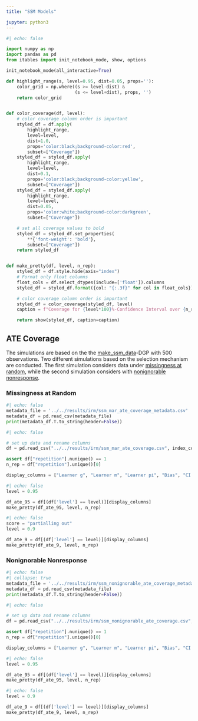 ```yaml
---
title: "SSM Models"

jupyter: python3
---
```


```python
#| echo: false

import numpy as np
import pandas as pd
from itables import init_notebook_mode, show, options

init_notebook_mode(all_interactive=True)

def highlight_range(s, level=0.95, dist=0.05, props=''):
    color_grid = np.where((s >= level-dist) &
                          (s <= level+dist), props, '')
    return color_grid


def color_coverage(df, level):
    # color coverage column order is important
    styled_df = df.apply(
        highlight_range,
        level=level,
        dist=1.0,
        props='color:black;background-color:red',
        subset=["Coverage"])
    styled_df = styled_df.apply(
        highlight_range,
        level=level,
        dist=0.1,
        props='color:black;background-color:yellow',
        subset=["Coverage"])
    styled_df = styled_df.apply(
        highlight_range,
        level=level,
        dist=0.05,
        props='color:white;background-color:darkgreen',
        subset=["Coverage"])

    # set all coverage values to bold
    styled_df = styled_df.set_properties(
        **{'font-weight': 'bold'},
        subset=["Coverage"])
    return styled_df


def make_pretty(df, level, n_rep):
    styled_df = df.style.hide(axis="index")
    # Format only float columns
    float_cols = df.select_dtypes(include=['float']).columns
    styled_df = styled_df.format({col: "{:.3f}" for col in float_cols})

    # color coverage column order is important
    styled_df = color_coverage(styled_df, level)
    caption = f"Coverage for {level*100}%-Confidence Interval over {n_rep} Repetitions"

    return show(styled_df, caption=caption)
```

## ATE Coverage

The simulations are based on the  the [make_ssm_data](https://docs.doubleml.org/stable/api/generated/doubleml.datasets.make_ssm_data.html)-DGP with $500$ observations. Two different simulations based on the selection mechanism are conducted. The first simulation considers data under [missingness at random](https://docs.doubleml.org/stable/guide/models.html#missingness-at-random), while the second simulation considers with [nonignorable nonresponse](https://docs.doubleml.org/stable/guide/models.html#nonignorable-nonresponse).


### Missingness at Random

::: {.callout-note title="Metadata"  collapse="true"}

```python
#| echo: false
metadata_file = '../../results/irm/ssm_mar_ate_coverage_metadata.csv'
metadata_df = pd.read_csv(metadata_file)
print(metadata_df.T.to_string(header=False))
```

:::


```python
#| echo: false

# set up data and rename columns
df = pd.read_csv("../../results/irm/ssm_mar_ate_coverage.csv", index_col=None)

assert df["repetition"].nunique() == 1
n_rep = df["repetition"].unique()[0]

display_columns = ["Learner g", "Learner m", "Learner pi", "Bias", "CI Length", "Coverage"]
```

```python
#| echo: false
level = 0.95

df_ate_95 = df[(df['level'] == level)][display_columns]
make_pretty(df_ate_95, level, n_rep)
```

```python
#| echo: false
score = "partialling out"
level = 0.9

df_ate_9 = df[(df['level'] == level)][display_columns]
make_pretty(df_ate_9, level, n_rep)
```

### Nonignorable Nonresponse

::: {.callout-note title="Metadata"  collapse="true"}

```python
#| echo: false
#| collapse: true
metadata_file = '../../results/irm/ssm_nonignorable_ate_coverage_metadata.csv'
metadata_df = pd.read_csv(metadata_file)
print(metadata_df.T.to_string(header=False))
```

:::

```python
#| echo: false

# set up data and rename columns
df = pd.read_csv("../../results/irm/ssm_nonignorable_ate_coverage.csv", index_col=None)

assert df["repetition"].nunique() == 1
n_rep = df["repetition"].unique()[0]

display_columns = ["Learner g", "Learner m", "Learner pi", "Bias", "CI Length", "Coverage"]
```

```python
#| echo: false
level = 0.95

df_ate_95 = df[(df['level'] == level)][display_columns]
make_pretty(df_ate_95, level, n_rep)
```

```python
#| echo: false
level = 0.9

df_ate_9 = df[(df['level'] == level)][display_columns]
make_pretty(df_ate_9, level, n_rep)
```
